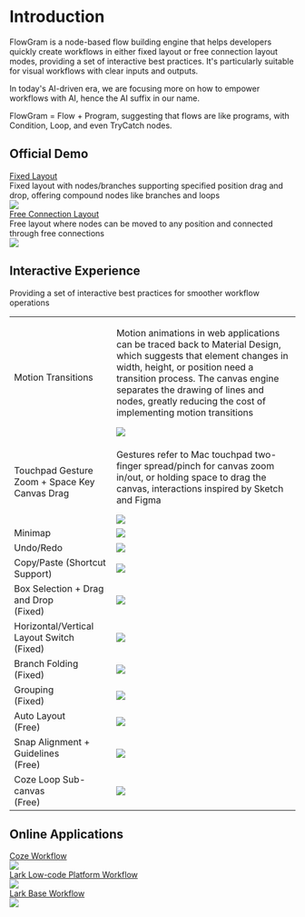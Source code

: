 # Introduction

FlowGram is a node-based flow building engine that helps developers quickly create workflows in either fixed layout or free connection layout modes, providing a set of interactive best practices. It's particularly suitable for visual workflows with clear inputs and outputs.

In today's AI-driven era, we are focusing more on how to empower workflows with AI, hence the AI suffix in our name.

<div className="rs-highlight">
  FlowGram = Flow + Program, suggesting that flows are like programs, with Condition, Loop, and even TryCatch nodes.
</div>


## Official Demo


<div style={{marginTop: 16, display: 'flex', gap: 8 }}>
  <div>
    <div>
      <a className="rs-link" href="/en/examples/fixed-layout/fixed-feature-overview.html">
        Fixed Layout
      </a>
    </div>
    <div className="rs-tip" style={{ height: 54 }}>
      Fixed layout with nodes/branches supporting specified position drag and drop, offering compound nodes like branches and loops
    </div>
    <div>
      <img loading="lazy" src="@/public/fixed-layout/fixed-layout-demo.gif"/>
    </div>
  </div>
  <div>
    <div>
      <a className="rs-link" href="/en/examples/free-layout/free-feature-overview.html">
        Free Connection Layout
      </a>
    </div>
    <div className="rs-tip" style={{ height: 54 }}>
      Free layout where nodes can be moved to any position and connected through free connections
    </div>
    <div>
      <img loading="lazy" src="@/public/free-layout/free-layout-demo.gif"/>
    </div>
  </div>
</div>

## Interactive Experience

Providing a set of interactive best practices for smoother workflow operations

<table className="rs-table">
  <tr>
    <td>Motion Transitions</td>
    <td>
      <p>
        Motion animations in web applications can be traced back to Material Design, which suggests that element changes in width, height, or position need a transition process. The canvas engine separates the drawing of lines and nodes, greatly reducing the cost of implementing motion transitions
      </p>
      <div className="rs-center">
        <img loading="lazy" src="@/public/common/motion.gif" />
      </div>
    </td>
  </tr>
  <tr>
    <td>Touchpad Gesture Zoom + Space Key Canvas Drag</td>
    <td>
      <p>
        Gestures refer to Mac touchpad two-finger spread/pinch for canvas zoom in/out, or holding space to drag the canvas, interactions inspired by Sketch and Figma
      </p>
      <div className="rs-center">
        <img loading="lazy" src="@/public/common/touch-pad.gif"  />
      </div>
    </td>
  </tr>
  <tr>
    <td>Minimap</td>
    <td>
      <div className="rs-center">
        <img loading="lazy" src="@/public/fixed-layout/minimap.gif"  />
      </div>
    </td>
  </tr>
  <tr>
    <td>Undo/Redo</td>
    <td>
      <div className="rs-center">
        <img loading="lazy" src="@/public/fixed-layout/redo-undo.gif"  />
      </div>
    </td>
  </tr>
  <tr>
    <td>Copy/Paste (Shortcut Support)</td>
    <td>
      <div className="rs-center">
        <img loading="lazy" src="@/public/fixed-layout/copypaste.gif"  />
      </div>
    </td>
  </tr>
  <tr>
    <td>
      <div>
        <div>Box Selection + Drag and Drop</div>
        <div>(Fixed)</div>
      </div>
    </td>
    <td>
      <div className="rs-center">
        <div className="rs-center">
          <img loading="lazy" src="@/public/fixed-layout/dragdrop.gif"  />
        </div>
      </div>
    </td>
  </tr>
  <tr>
    <td>
      <div>Horizontal/Vertical Layout Switch</div>
      <div>(Fixed)</div>
    </td>
    <td>
      <div className="rs-center">
        <img loading="lazy" src="@/public/fixed-layout/layout-change.gif"  />
      </div>
    </td>
  </tr>
  <tr>
    <td>
      <div>Branch Folding</div>
      <div>(Fixed)</div>
    </td>
    <td>
      <div className="rs-center">
        <img loading="lazy" src="@/public/fixed-layout/fold.gif"  />
      </div>
    </td>
  </tr>
  <tr>
    <td>
      <div>Grouping</div>
      <div>(Fixed)</div>
    </td>
    <td>
      <div className="rs-center">
        <img loading="lazy" src="@/public/fixed-layout/group.gif"  />
      </div>
    </td>
  </tr>
  <tr>
    <td>
      Auto Layout
      <div>(Free)</div>
    </td>
    <td>
      <div className="rs-center">
        <img loading="lazy" src="@/public/free-layout/autolayout.gif"  />
      </div>
    </td>
  </tr>
  <tr>
    <td>
      Snap Alignment + Guidelines
      <div>(Free)</div>
    </td>
    <td>
      <div className="rs-center">
        <img loading="lazy" src="@/public/free-layout/snap.gif"  />
      </div>
    </td>
  </tr>
  <tr>
    <td>
      Coze Loop Sub-canvas
      <div>(Free)</div>
    </td>
    <td>
      <div className="rs-center">
        <img loading="lazy" src="@/public/free-layout/loop.gif"  />
      </div>
    </td>
  </tr>
</table>

## Online Applications

<div style={{marginTop: 16, display: 'flex', gap: 8 }}>
  <div>
    <div>
      <a className="rs-link" href="https://www.coze.com/open/docs/guides/workflow" target="_blank">
        Coze Workflow
      </a>
    </div>
    <div>
      <img loading="lazy" src="@/public/ref-coze-en.png"/>
    </div>
  </div>
  <div>
    <a className="rs-link" href="https://ae.feishu.cn/hc/zh-CN/articles/120610822514" target="_blank" >
      Lark Low-code Platform Workflow
    </a>
    <div>
      <img loading="lazy" src="@/public/ref-apaas-en.png"/>
    </div>
  </div>
  <div>
    <a className="rs-link" href="https://www.feishu.cn/hc/en-US/articles/908751305974-overview-of-workflow-in-base" target="_blank" >
      Lark Base Workflow
    </a>
    <div>
      <img loading="lazy" src="@/public/ref-bitable-en.png"/>
    </div>
  </div>
</div>
